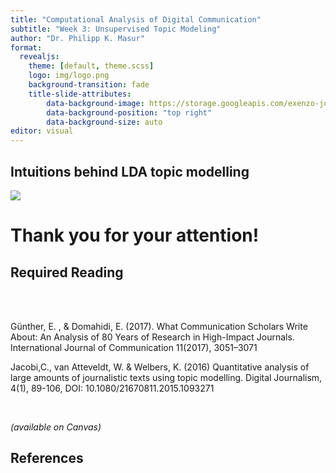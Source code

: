 ```yaml
---
title: "Computational Analysis of Digital Communication"
subtitle: "Week 3: Unsupervised Topic Modeling"
author: "Dr. Philipp K. Masur"
format:
  revealjs: 
    theme: [default, theme.scss]
    logo: img/logo.png
    background-transition: fade
    title-slide-attributes:
        data-background-image: https://storage.googleapis.com/exenzo-jobboard/bb/public/thumb/logo-jpg-57.jpg
        data-background-position: "top right"
        data-background-size: auto
editor: visual
---
```


## Intuitions behind LDA topic modelling

![](img/blei_lda.png)



# Thank you for your attention! {background-color="steelblue"}

## Required Reading

<br><br>

Günther, E. , & Domahidi, E. (2017). What Communication Scholars Write About: An Analysis of 80 Years of Research in High-Impact Journals. International Journal of Communication 11(2017), 3051--3071

Jacobi,C., van Atteveldt, W. & Welbers, K. (2016) Quantitative analysis of large amounts of journalistic texts using topic modelling. Digital Journalism, 4(1), 89-106, DOI: 10.1080/21670811.2015.1093271


<br>

*(available on Canvas)*

## References {.smaller}
